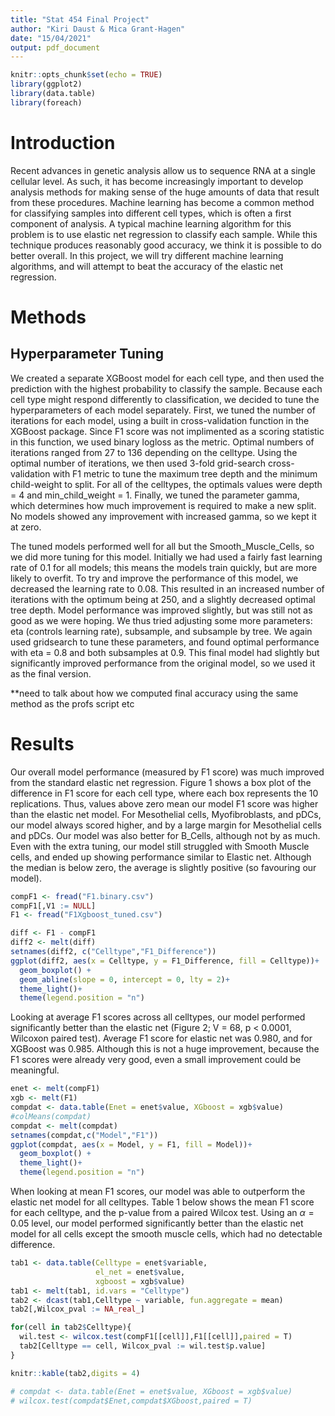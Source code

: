 ```yaml
---
title: "Stat 454 Final Project"
author: "Kiri Daust & Mica Grant-Hagen"
date: "15/04/2021"
output: pdf_document
---
```


```r
knitr::opts_chunk$set(echo = TRUE)
library(ggplot2)
library(data.table)
library(foreach)
```

# Introduction

Recent advances in genetic analysis allow us to sequence RNA at a single cellular level. As such, it has become increasingly important to develop analysis methods for making sense of the huge amounts of data that result from these procedures. Machine learning has become a common method for classifying samples into different cell types, which is often a first component of analysis. A typical machine learning algorithm for this problem is to use elastic net regression to classify each sample. While this technique produces reasonably good accuracy, we think it is possible to do better overall. In this project, we will try different machine learning algorithms, and will attempt to beat the accuracy of the elastic net regression.

# Methods

## Hyperparameter Tuning

We created a separate XGBoost model for each cell type, and then used the prediction with the highest probability to classify the sample. Because each cell type might respond differently to classification, we decided to tune the hyperparameters of each model separately. First, we tuned the number of iterations for each model, using a built in cross-validation function in the XGBoost package. Since F1 score was not implimented as a scoring statistic in this function, we used binary logloss as the metric. Optimal numbers of iterations ranged from 27 to 136 depending on the celltype. Using the optimal number of iterations, we then used 3-fold grid-search cross-validation with F1 metric to tune the maximum tree depth and the minimum child-weight to split. For all of the celltypes, the optimals values were depth = 4 and min_child_weight = 1. Finally, we tuned the parameter gamma, which determines how much improvement is required to make a new split. No models showed any improvement with increased gamma, so we kept it at zero. 

The tuned models performed well for all but the Smooth_Muscle_Cells, so we did more tuning for this model. Initially we had used a fairly fast learning rate of 0.1 for all models; this means the models train quickly, but are more likely to overfit. To try and improve the performance of this model, we decreased the learning rate to 0.08. This resulted in an increased number of iterations with the optimum being at 250, and a slightly decreased optimal tree depth. Model performance was improved slightly, but was still not as good as we were hoping. We thus tried adjusting some more parameters: eta (controls learning rate), subsample, and subsample by tree. We again used gridsearch to tune these parameters, and found optimal performance with eta = 0.8 and both subsamples at 0.9. This final model had slightly but significantly improved performance from the original model, so we used it as the final version.

**need to talk about how we computed final accuracy using the same method as the profs script etc

# Results

Our overall model performance (measured by F1 score) was much improved from the standard elastic net regression. Figure 1 shows a box plot of the difference in F1 score for each cell type, where each box represents the 10 replications. Thus, values above zero mean our model F1 score was higher than the elastic net model. For Mesothelial cells, Myofibroblasts, and pDCs, our model always scored higher, and by a large margin for Mesothelial cells and pDCs. Our model was also better for B_Cells, although not by as much. Even with the extra tuning, our model still struggled with Smooth Muscle cells, and ended up showing performance similar to Elastic net. Although the median is below zero, the average is slightly positive (so favouring our model).

```r
compF1 <- fread("F1.binary.csv")
compF1[,V1 := NULL]
F1 <- fread("F1Xgboost_tuned.csv")

diff <- F1 - compF1
diff2 <- melt(diff)
setnames(diff2, c("Celltype","F1_Difference"))
ggplot(diff2, aes(x = Celltype, y = F1_Difference, fill = Celltype))+
  geom_boxplot() +
  geom_abline(slope = 0, intercept = 0, lty = 2)+
  theme_light()+
  theme(legend.position = "n")
```

Looking at average F1 scores across all celltypes, our model performed significantly better than the elastic net (Figure 2; V = 68, p < 0.0001, Wilcoxon paired test). Average F1 score for elastic net was 0.980, and for XGBoost was 0.985. Although this is not a huge improvement, because the F1 scores were already very good, even a small improvement could be meaningful. 

```r
enet <- melt(compF1)
xgb <- melt(F1)
compdat <- data.table(Enet = enet$value, XGboost = xgb$value)
#colMeans(compdat)
compdat <- melt(compdat)
setnames(compdat,c("Model","F1"))
ggplot(compdat, aes(x = Model, y = F1, fill = Model))+
  geom_boxplot() +
  theme_light()+
  theme(legend.position = "n")
```

When looking at mean F1 scores, our model was able to outperform the elastic net model for all celltypes. Table 1 below shows the mean F1 score for each celltype, and the p-value from a paired Wilcox test. Using an $\alpha = 0.05$ level, our model performed significantly better than the elastic net model for all cells except the smooth muscle cells, which had no detectable difference. 

```r
tab1 <- data.table(Celltype = enet$variable,
                   el_net = enet$value,
                   xgboost = xgb$value)
tab1 <- melt(tab1, id.vars = "Celltype")
tab2 <- dcast(tab1,Celltype ~ variable, fun.aggregate = mean)
tab2[,Wilcox_pval := NA_real_]

for(cell in tab2$Celltype){
  wil.test <- wilcox.test(compF1[[cell]],F1[[cell]],paired = T)
  tab2[Celltype == cell, Wilcox_pval := wil.test$p.value]
}

knitr::kable(tab2,digits = 4)

# compdat <- data.table(Enet = enet$value, XGboost = xgb$value)
# wilcox.test(compdat$Enet,compdat$XGboost,paired = T)
```